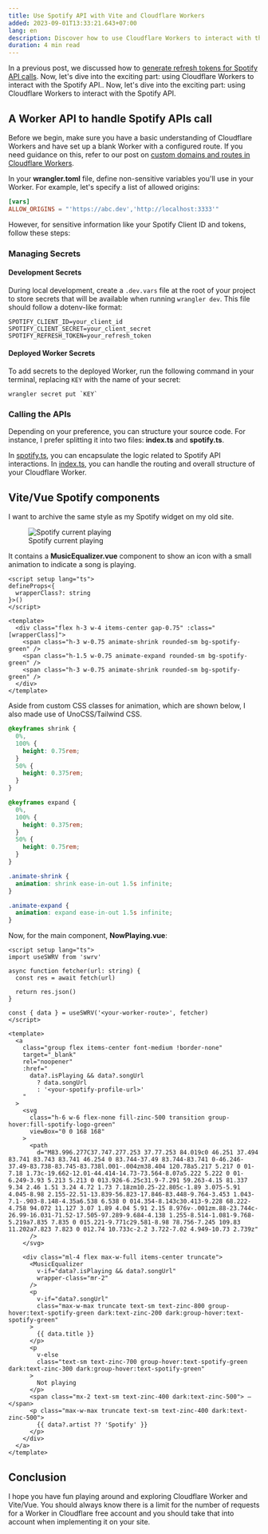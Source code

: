 ```yaml
---
title: Use Spotify API with Vite and Cloudflare Workers
added: 2023-09-01T13:33:21.643+07:00
lang: en
description: Discover how to use Cloudflare Workers to interact with the Spotify API and display your current playing song on your website. Explore how to use Vite and Vue to create a Spotify widget with animation and style.
duration: 4 min read
---
```



In a previous post, we discussed how to [generate refresh tokens for Spotify API calls](/writing/spotify-refresh-token). Now, let's dive into the exciting part: using Cloudflare Workers to interact with the Spotify API.. Now, let's dive into the exciting part: using Cloudflare Workers to interact with the Spotify API.

## A Worker API to handle Spotify APIs call

Before we begin, make sure you have a basic understanding of Cloudflare Workers and have set up a blank Worker with a configured route. If you need guidance on this, refer to our post on [custom domains and routes in Cloudflare Workers](/writing/custom-domains-and-routes-in-cloudflare-workers).

In your **wrangler.toml** file, define non-sensitive variables you'll use in your Worker. For example, let's specify a list of allowed origins:

```toml
[vars]
ALLOW_ORIGINS = "'https://abc.dev','http://localhost:3333'"
```

However, for sensitive information like your Spotify Client ID and tokens, follow these steps:

### Managing Secrets

#### Development Secrets

During local development, create a `.dev.vars` file at the root of your project to store secrets that will be available when running `wrangler dev`. This file should follow a dotenv-like format:

```text
SPOTIFY_CLIENT_ID=your_client_id
SPOTIFY_CLIENT_SECRET=your_client_secret
SPOTIFY_REFRESH_TOKEN=your_refresh_token
```

#### Deployed Worker Secrets

To add secrets to the deployed Worker, run the following command in your terminal, replacing `KEY` with the name of your secret:

```shell
wrangler secret put `KEY`
```

### Calling the APIs

Depending on your preference, you can structure your source code. For instance, I prefer splitting it into two files: **index.ts** and **spotify.ts**.

In [<TsFileIcon /> spotify.ts](https://github.com/vinhphm/spotify-worker/blob/main/src/spotify.ts), you can encapsulate the logic related to Spotify API interactions. In [<TsFileIcon /> index.ts](https://github.com/vinhphm/spotify-worker/blob/main/src/index.ts), you can handle the routing and overall structure of your Cloudflare Worker.

## Vite/Vue Spotify components

I want to archive the same style as my Spotify widget on my old site.

<figure ckass="pt-5">
  <img
    src={spotifyCurrentPlaying.src}
    alt="Spotify current playing"
    class="shadow rounded-lg"
  />
  <figcaption class="text-center">Spotify current playing</figcaption>
</figure>

It contains a **MusicEqualizer.vue** component to show an icon with a small animation to indicate a song is playing.

```vue title="MusicEqualizer.vue" showLineNumbers
<script setup lang="ts">
defineProps<{
  wrapperClass?: string
}>()
</script>

<template>
  <div class="flex h-3 w-4 items-center gap-0.75" :class="[wrapperClass]">
    <span class="h-3 w-0.75 animate-shrink rounded-sm bg-spotify-green" />
    <span class="h-1.5 w-0.75 animate-expand rounded-sm bg-spotify-green" />
    <span class="h-3 w-0.75 animate-shrink rounded-sm bg-spotify-green" />
  </div>
</template>
```

Aside from custom CSS classes for animation, which are shown below, I also made use of UnoCSS/Tailwind CSS.

```css
@keyframes shrink {
  0%,
  100% {
    height: 0.75rem;
  }
  50% {
    height: 0.375rem;
  }
}

@keyframes expand {
  0%,
  100% {
    height: 0.375rem;
  }
  50% {
    height: 0.75rem;
  }
}

.animate-shrink {
  animation: shrink ease-in-out 1.5s infinite;
}

.animate-expand {
  animation: expand ease-in-out 1.5s infinite;
}
```

Now, for the main component, **NowPlaying.vue**:

```vue title="NowPlaying.vue" showLineNumbers
<script setup lang="ts">
import useSWRV from 'swrv'

async function fetcher(url: string) {
  const res = await fetch(url)

  return res.json()
}

const { data } = useSWRV('<your-worker-route>', fetcher)
</script>

<template>
  <a
    class="group flex items-center font-medium !border-none"
    target="_blank"
    rel="noopener"
    :href="
      data?.isPlaying && data?.songUrl
        ? data.songUrl
        : '<your-spotify-profile-url>'
    "
  >
    <svg
      class="h-6 w-6 flex-none fill-zinc-500 transition group-hover:fill-spotify-logo-green"
      viewBox="0 0 168 168"
    >
      <path
        d="M83.996.277C37.747.277.253 37.77.253 84.019c0 46.251 37.494 83.741 83.743 83.741 46.254 0 83.744-37.49 83.744-83.741 0-46.246-37.49-83.738-83.745-83.738l.001-.004zm38.404 120.78a5.217 5.217 0 01-7.18 1.73c-19.662-12.01-44.414-14.73-73.564-8.07a5.222 5.222 0 01-6.249-3.93 5.213 5.213 0 013.926-6.25c31.9-7.291 59.263-4.15 81.337 9.34 2.46 1.51 3.24 4.72 1.73 7.18zm10.25-22.805c-1.89 3.075-5.91 4.045-8.98 2.155-22.51-13.839-56.823-17.846-83.448-9.764-3.453 1.043-7.1-.903-8.148-4.35a6.538 6.538 0 014.354-8.143c30.413-9.228 68.222-4.758 94.072 11.127 3.07 1.89 4.04 5.91 2.15 8.976v-.001zm.88-23.744c-26.99-16.031-71.52-17.505-97.289-9.684-4.138 1.255-8.514-1.081-9.768-5.219a7.835 7.835 0 015.221-9.771c29.581-8.98 78.756-7.245 109.83 11.202a7.823 7.823 0 012.74 10.733c-2.2 3.722-7.02 4.949-10.73 2.739z"
      />
    </svg>

    <div class="ml-4 flex max-w-full items-center truncate">
      <MusicEqualizer
        v-if="data?.isPlaying && data?.songUrl"
        wrapper-class="mr-2"
      />
      <p
        v-if="data?.songUrl"
        class="max-w-max truncate text-sm text-zinc-800 group-hover:text-spotify-green dark:text-zinc-200 dark:group-hover:text-spotify-green"
      >
        {{ data.title }}
      </p>
      <p
        v-else
        class="text-sm text-zinc-700 group-hover:text-spotify-green dark:text-zinc-300 dark:group-hover:text-spotify-green"
      >
        Not playing
      </p>
      <span class="mx-2 text-sm text-zinc-400 dark:text-zinc-500"> – </span>
      <p class="max-w-max truncate text-sm text-zinc-400 dark:text-zinc-500">
        {{ data?.artist ?? 'Spotify' }}
      </p>
    </div>
  </a>
</template>
```

## Conclusion

I hope you have fun playing around and exploring Cloudflare Worker and Vite/Vue. You should always know there is a limit for the number of requests for a Worker in Cloudflare free account and you should take that into account when implementing it on your site.
